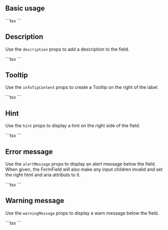 
## Basic usage

<Preview>
  <Demo label="Your name" />
</Preview>
```tsx
<FormField label="Your name">
  <TextInput {...textInputProps} />
</FormField>
```

## Description

Use the `description` props to add a description to the field.

<Preview>
  <Demo label="Your name" description="This is an optional description."/>
</Preview>
```tsx
<FormField
  label="Your name"
  description="This is an optional description."
>
  <TextInput {...textInputProps} />
</FormField>
```

## Tooltip

Use the `infoTipContent` props to create a Tooltip on the right of the label.

<Preview>
  <Demo label="Your name" infoText="Some useful information to make your life easier."/>
</Preview>
```tsx
<FormField
  label="Your name"
  infoTipContent="Some useful information to make your life easier."
>
  <TextInput {...textInputProps} />
</FormField>
```

## Hint

Use the `hint` props to display a hint on the right side of the field.

<Preview>
  <Demo label="Your name" hint="Optional"/>
</Preview>
```tsx
<FormField label="Your name" hint="Optional">
  <TextInput {...textInputProps} />
</FormField>
```


## Error message

Use the `alertMessage` props to display an alert message below the field.
When given, the FormField will also make any input children invalid and set the right html and aria attributs to it.

<Preview>
  <Demo label="Your name" alertMessage="This information is required."/>
</Preview>
```tsx
<FormField label="Your name" alertMessage="This information is required.">
  <TextInput {...textInputProps} />
</FormField>
```

## Warning message

Use the `warningMessage` props to display a warn message below the field.

<Preview>
  <Demo label="Your name" warningMessage="It looks like this is not your real name."/>
</Preview>
```tsx
<FormField label="Your name" warningMessage="It looks like this is not your real name.">
  <TextInput {...textInputProps} />
</FormField>
```
